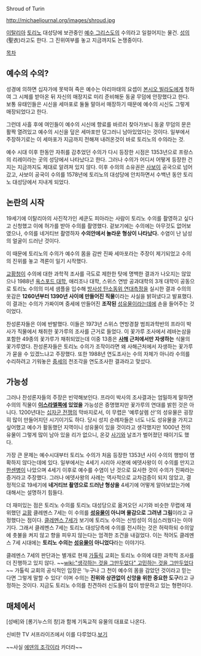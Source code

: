 Shroud of Turin

http://michaeljournal.org/images/shroud.jpg

[[이탈리아]] [[토리노]] 대성당에 보관중인 [[예수 그리스도]]의 수의라고 일컬어지는 물건. [[성의]](聖衣)라고도 한다. 그 진위여부를 놓고 지금까지도 논쟁중이다.

[[목차]]
== 예수의 수의? ==
성경에 의하면 십자가에 못박혀 죽은 예수는 아리마태의 요셉이 [[본시오 빌라도]]에게 청하여 그 시체를 받아온 뒤 자신의 매장지로 미리 준비해둔 동굴 무덤에 안장했다고 한다. 보통 유태인들은 시신을 세마포로 둘둘 말아서 매장하기 때문에 예수의 시신도 그렇게 매장되었다고 한다.

그런데 사흘 후에 여인들이 예수의 시신에 향료를 바르러 찾아가보니 동굴 무덤의 문은 활짝 열려있고 예수의 시신을 덮은 세마포만 덩그러니 남아있었다는 것이다. 일부에서 주장하기로는 이 세마포가 지금까지 전해져 내려온것이 바로 토리노의 수의라는 것.

예수 시대 이후 한동안 자취를 감추었던 수의가 다시 등장한 시점은 1353년으로 프랑스의 리레이라는 곳의 성당에서 나타났다고 한다. 그러나 수의가 어디서 어떻게 등장한 건지는 지금까지도 제대로 알려져 있지 않다. 이후 수의의 소유권은 [[사보이]] 공국으로 넘어갔고, 사보이 공국이 수의를 1578년에 토리노의 대성당에 안치하면서 수백년 동안 토리노 대성당에서 지내게 되었다.

== 논란의 시작 ==
19세기에 이탈리아의 사진작가인 세쿤도 피아라는 사람이 토리노 수의를 촬영하고 싶다고 신청했고 이에 허가를 받아 수의를 촬영했다. 겉보기에는 수의에는 아무것도 없어보였으나, 수의를 네거티브 촬영하자 '''수의안에서 놀라운 형상이 나타났다.''' 수염이 난 남성의 얼굴이 드러난 것이다.

이 때문에 토리노의 수의가 예수의 몸을 감싼 진짜 세마포라는 주장이 제기되었고 수의의 진위를 놓고 격론이 일기 시작했다.

[[교황청]]이 수의에 대한 과학적 조사를 극도로 제한한 탓에 명백한 결과가 나오지는 않았으나 1988년 [[옥스포드 대학교|옥스포드 대학]], 애리조나 대학, 스위스 연방 공과대학의 3개 대학이 공동으로 토리노 수의의 미세 샘플을 입수해 [[연대측정법|방사성 탄소동위 연대측정]]을 실시한 결과 수의의 옷감은 '''1260년부터 1390년 사이에 만들어진 직물'''이라는 사실을 밝혀냈다고 발표했다. 이 결과는 수의가 가짜이며 중세에 만들어진 '''조작된''' [[성유물]]이라는데에 손을 들어주는 것이었다.

찬성론자들은 이에 반발했다. 이들은 1973년 스위스 연방경찰 범죄과학반의 프라이 박사가 직물에서 채취한 꽃가루의 조사를 근거로 들었다. 이 꽃가루 조사에서 레바논삼을 포함한 49종의 꽃가루가 채취되었는데 이중 13종은 '''[[사해]] 근처에서만 자생하는''' 식물의 꽃가루였다. 찬성론자들은 토리노 수의가 조작이라면 왜 사해근처에서 자생하는 꽃가루가 묻을 수 있겠느냐고 주장했다. 또한 1988년 연도조사는 수의 자체가 아니라 수의를 수리하려고 기워놓은 [[중세]]의 천조각을 연도조사한 결과라고 맞섰다.

== 가능성 ==
그러나 찬성론자들의 주장은 빈약해보인다. 프라이 박사의 조사결과는 엄밀하게 말하면 수의의 직물이 '''[[이스라엘]]쪽에 있었을''' 가능성은 증명했지만 꽃가루의 연대를 밝힌 것은 아니다. 1200년대는 [[십자군 전쟁]]의 막바지로서, 이 무렵은 '예루살렘 산'의 성유물은 굉장히 많이 만들어지던 시기이기도 하다. 당시 성지 순례자들은 너도 나도 성유물을 가지고 싶어했고 예수가 활동했던 지역이니 성유물이 있을 것이라고 생각했지만 1000년 전의 유물이 그렇게 많이 남아 있을 리가 없으니, 온갖 [[사기]]와 날조가 벌어졌던 때이기도 했다.

가장 큰 문제는 예수시대부터 토리노 수의가 처음 등장한 1353년 사이 수의의 행방이 명확하지 않다는데에 있다. 일부에서는 4세기 시리아 사본에 에뎃사왕이 이 수의를 만지고 [[한센병]]이 나았으며 4세기 이후로 예수를 수염이 난 것으로 묘사한 것이 수의가 진짜라는 증거라고 주장했다. 그러나 에뎃사왕의 사례는 역사적으로 교차검증이 되지 않았고, 결정적으로 19세기에 '''네거티브 촬영으로 드러난 형상을''' 4세기에 어떻게 알아보았는가에 대해서는 설명하기 힘들다.

더 재미있는 점은 토리노 수의를 토리노 대성당으로 옮겨오던 시기와 비슷한 무렵에 재위했던 [[교황]] 클레멘스 7세는 이 수의를 '''[[성유물]]이 아니며 물감으로 그려낸 그림'''이라고 규정했다는 점이다. [[클레멘스 7세]]가 보기에 토리노 수의는 신빙성이 의심스러웠다는 이야기다. 그래서 클레멘스 7세는 토리노 대성당측에 수의를 전시하는 것은 허락하되 수의앞에 촛불을 켜지 않고 향을 피우지 않는다는 엄격한 조건을 내걸었다. 이는 적어도 클레멘스 7세 시대에는 '''토리노 수의는 [[성유물]]이 아니었다'''라는 이야기다.

클레멘스 7세의 판단과는 별개로 현재 [[가톨릭]] 교회는 토리노 수의에 대한 과학적 조사를 더 진행하고 있지 않다. ~~[[wiki:"생각하는 것을 그만두었다" 고민하는 것을 그만두었다]]~~ 가톨릭 교회의 공식적인 입장은 '누구나 그 천이 예수의 몸을 감았던 것이라고 믿는다면 그렇게 말할 수 있다' 이며 수의는 '''진위와 상관없이 신앙을 위한 중요한 도구'''라고 규정하는 것이다. 지금도 토리노 수의를 친견하러 신도들이 많이 방문하고 있는 형편이다.

== 매체에서 ==
[성배]와 [롱기누스의 창]과 함께 기독교적 유물의 대표로 나온다.

신비한 TV 서프라이즈에서 이를 다루었다.[http://www.youtube.com/watch?v=76HkUonRAHU 보기]

~~사실 [[에덴의 조각]]이라 카더라~~
